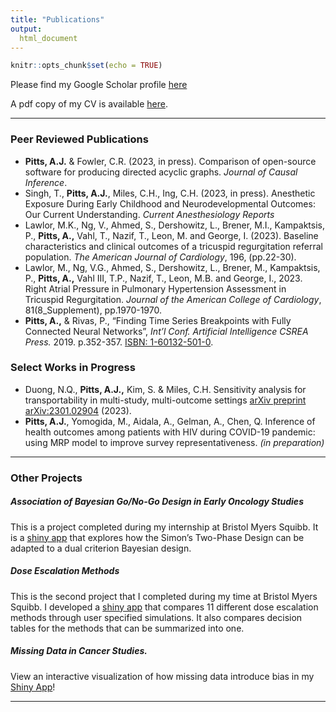```yaml
---
title: "Publications"
output: 
  html_document
---
```


```r
knitr::opts_chunk$set(echo = TRUE)
```

Please find my Google Scholar profile [here](https://scholar.google.com/citations?user=TXO-bJcAAAAJ&hl=en&oi=ao)

A pdf copy of my CV is available  [here](amypitts_cv_oct2023.pdf). 


--- 

### Peer Reviewed Publications

- **Pitts, A.J.** & Fowler, C.R. (2023, in press). Comparison of open-source software for
producing directed acyclic graphs. *Journal of Causal Inference*.
- Singh, T., **Pitts, A.J.**, Miles, C.H., Ing, C.H. (2023, in press). Anesthetic Exposure During
Early Childhood and Neurodevelopmental Outcomes: Our Current Understanding.
*Current Anesthesiology Reports*
 - Lawlor, M.K., Ng, V., Ahmed, S., Dershowitz, L., Brener, M.I., Kampaktsis, P., **Pitts, A.,**
Vahl, T., Nazif, T., Leon, M. and George, I. (2023). Baseline characteristics and clinical
outcomes of a tricuspid regurgitation referral population. *The American Journal of Cardiology*, 196, (pp.22-30).
- Lawlor, M., Ng, V.G., Ahmed, S., Dershowitz, L., Brener, M., Kampaktsis, P., **Pitts, A.,**
Vahl III, T.P., Nazif, T., Leon, M.B. and George, I., 2023. Right Atrial Pressure in
Pulmonary Hypertension Assessment in Tricuspid Regurgitation. *Journal of the American College of Cardiology*, 81(8_Supplement), pp.1970-1970.
- **Pitts, A.,** & Rivas, P., "Finding Time Series Breakpoints with Fully Connected Neural Networks", *Int'l Conf. Artificial Intelligence CSREA Press.* 2019. p.352-357. [ISBN: 1-60132-501-0](https://csce.ucmss.com/cr/books/2019/LFS/CSREA2019/ICA4059.pdf).

###  Select Works in Progress

- Duong, N.Q., **Pitts, A.J.,** Kim, S. \& Miles, C.H. Sensitivity analysis for transportability in multi-study, multi-outcome settings [arXiv preprint arXiv:2301.02904](https://arxiv.org/pdf/2301.02904.pdf) (2023).
- **Pitts, A.J.**, Yomogida, M., Aidala, A., Gelman, A., Chen, Q. Inference of health outcomes
among patients with HIV during COVID-19 pandemic: using MRP model to improve
survey representativeness. *(in preparation)*

---

### Other Projects

##### Association of Bayesian Go/No-Go Design in Early Oncology Studies
This is a project completed during my internship at Bristol Myers Squibb. It is a 
[shiny app](https://amypitts.shinyapps.io/go_nogo_early_oncology_studies/) that explores how the Simon's Two-Phase Design can be adapted to a dual criterion Bayesian design.

##### Dose Escalation Methods
This is the second project that I completed during my time at Bristol Myers Squibb. I developed a 
[shiny app](https://amypitts.shinyapps.io/dose_escalation_app/) that compares 11 different dose escalation methods through user specified simulations. It also compares decision tables for the methods that can be summarized into one. 

##### Missing Data in Cancer Studies. 
View an interactive visualization of how missing data introduce bias in my [Shiny App](https://amypitts.shinyapps.io/Missing_Data/)! 

---
